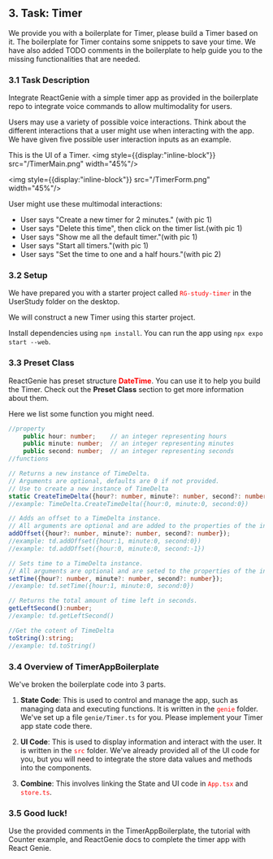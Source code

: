 ## 3. Task: Timer
We provide you with a boilerplate for Timer, please build a Timer based on it.
The boilerplate for Timer contains some snippets to save your time. We have also added TODO comments 
in the boilerplate to help guide you to the missing functionalities that are needed.

### 3.1 Task Description
Integrate ReactGenie with a simple timer app as provided in the boilerplate repo to integrate voice commands to 
allow multimodality for users. 

Users may use a variety of possible voice interactions. Think about the different interactions that a user 
might use when interacting with the app. We have given five possible user interaction inputs as an example.

This is the UI of a Timer. 
<img style={{display:"inline-block"}} src="/TimerMain.png" width="45%"/>

<img style={{display:"inline-block"}} src="/TimerForm.png" width="45%"/>

User might use these multimodal interactions:


* User says "Create a new timer for 2 minutes." (with pic 1)
* User says "Delete this time", then click on the timer list.(with pic 1)
* User says "Show me all the default timer."(with pic 1)
* User says "Start all timers."(with pic 1)
* User says "Set the time to one and a half hours."(with pic 2)

### 3.2 Setup
We have prepared you with a starter project called <font color="red">`RG-study-timer`</font> in the UserStudy folder on the desktop.

We will construct a new Timer using this starter project.

Install dependencies using `npm install`.
You can run the app using `npx expo start --web`.

### 3.3 Preset Class
ReactGenie has preset structure <font color='red'>**DateTime**</font>. You can use it to help you build the Timer. 
Check out the **Preset Class** section to get more information about them.

Here we list some function you might need.
```typescript filename="TimeDelta"
//property
    public hour: number;    // an integer representing hours
    public minute: number;  // an integer representing minutes
    public second: number;  // an integer representing seconds
//functions

// Returns a new instance of TimeDelta.
// Arguments are optional, defaults are 0 if not provided. 
// Use to create a new instance of TimeDelta
static CreateTimeDelta({hour?: number, minute?: number, second?: number}) : TimeDelta;
//example: TimeDelta.CreateTimeDelta({hour:0, minute:0, second:0})

// Adds an offset to a TimeDelta instance.
// All arguments are optional and are added to the properties of the instance
addOffset({hour?: number, minute?: number, second?: number});
//example: td.addOffset({hour:1, minute:0, second:0})
//example: td.addOffset({hour:0, minute:0, second:-1})

// Sets time to a TimeDelta instance.
// All arguments are optional and are seted to the properties of the instance
setTime({hour?: number, minute?: number, second?: number});
//example: td.setTime({hour:1, minute:0, second:0})

// Returns the total amount of time left in seconds.
getLeftSecond():number;
//example: td.getLeftSecond()

//Get the cotent of TimeDelta
toString():string;
//example: td.toString()
```

### 3.4 Overview of TimerAppBoilerplate 

We've broken the boilerplate code into 3 parts.

1. **State Code**: This is used to control and manage the app, such as managing data and executing functions. 
It is written in the <font color="red">`genie`</font> folder. We've set up a file `genie/Timer.ts` for you. Please implement 
your Timer app state code there.

2. **UI Code**: This is used to display information and interact with the user. It is written in the 
<font color="red">`src`</font> folder. We've already provided all of the UI code for you, but you will need to integrate 
the store data values and methods into the components.

3. **Combine**: This involves linking the State and UI code in <font color="red">`App.tsx`</font> and <font color="red">`store.ts`</font>.

### 3.5 Good luck!

Use the provided comments in the TimerAppBoilerplate, the tutorial with Counter example, and ReactGenie docs to 
complete the timer app with React Genie.